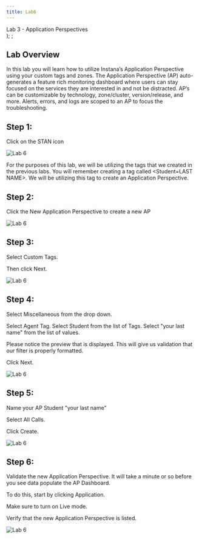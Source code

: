 ```yaml
---
title: Lab6
---
```

  <span>
    Lab 3 - Application Perspectives <br />
  </span>
);
;

## Lab Overview

In this lab you will learn how to utilize Instana’s Application Perspective using your custom tags and zones. The Application Perspective (AP) auto-generates a feature rich monitoring dashboard where users can stay focused on the services they are interested in and not be distracted. AP’s can be customizable by technology, zone/cluster, version/release, and more. Alerts, errors, and logs are scoped to an AP to focus the troubleshooting.

## Step 1:

Click on the STAN icon

![Lab 6](../Labs/images/6.1.png)

For the purposes of this lab, we will be utilizing the tags that we created in the previous labs. You will 
remember creating a tag called <Student=LAST NAME>. We will be utilizing this tag to create an Application Perspective.

## Step 2:

Click the New Application Perspective to create a new AP

![Lab 6](../Labs/images/lab6.2.png)

## Step 3:

Select Custom Tags.

Then click Next.

![Lab 6](../Labs/images/lab6.3.png)

## Step 4:

Select Miscellaneous from the drop down.

Select Agent Tag. Select Student from the list of Tags. Select "your last name" from the list of values.

Please notice the preview that is displayed. This will give us validation that our filter is properly formatted.

Click Next.

![Lab 6](../Labs/images/lab6.4.png)

## Step 5:

Name your AP Student "your last name"

Select All Calls.

Click Create.

![Lab 6](../Labs/images/lab6.5.png) 

## Step 6:

Validate the new Application Perspective. It will take a minute or so before you see data populate the AP Dashboard.

To do this, start by clicking Application.

Make sure to turn on Live mode.

Verify that the new Application Perspective is listed.

![Lab 6](../Labs/images/lab6.6.png)


